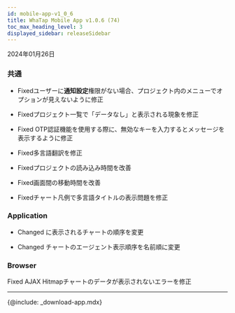 ```yaml
---
id: mobile-app-v1_0_6
title: WhaTap Mobile App v1.0.6 (74)
toc_max_heading_level: 3
displayed_sidebar: releaseSidebar
---
```


2024年01月26日

### 共通

- <Status>Fixed</Status>ユーザーに<b>通知設定</b>権限がない場合、プロジェクト内の<Appname sid="setting" className="uitext" />メニューで<Appname sid="alert_settins" className="uitext" />オプションが見えないように修正

- <Status>Fixed</Status>プロジェクト一覧で「データなし」と表示される現象を修正

- <Status>Fixed</Status> OTP認証機能を使用する際に、無効なキーを入力するとメッセージを表示するように修正

- <Status>Fixed</Status>多言語翻訳を修正

- <Status>Fixed</Status>プロジェクトの読み込み時間を改善

- <Status>Fixed</Status>画面間の移動時間を改善

- <Status>Fixed</Status>チャート凡例で多言語タイトルの表示問題を修正

### Application

- <Status>Changed</Status> <Appname sid="dashboard" className="uitext" />に表示されるチャートの順序を変更

- <Status>Changed</Status> <Appname sid="active_transaction" className="uitext" />チャートのエージェント表示順序を名前順に変更

### Browser

<Status>Fixed</Status> <span class="uitext">AJAX Hitmap</span>チャートのデータが表示されないエラーを修正

* * *

{@include: _download-app.mdx}
